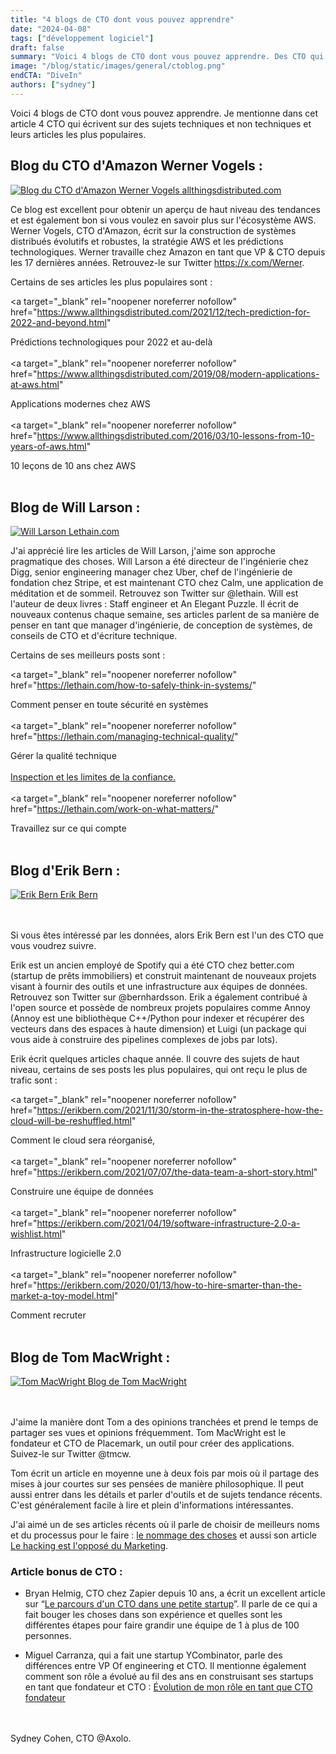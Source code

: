 ```yaml
---
title: "4 blogs de CTO dont vous pouvez apprendre"
date: "2024-04-08"
tags: ["développement logiciel"]
draft: false
summary: "Voici 4 blogs de CTO dont vous pouvez apprendre. Des CTO qui travaillent ou ont travaillé pour Amazon, Spotify, Uber, Zapier, et plus..."
image: "/blog/static/images/general/ctoblog.png"
endCTA: "DiveIn"
authors: ["sydney"]
---
```


Voici 4 blogs de CTO dont vous pouvez apprendre. Je mentionne dans cet article 4 CTO qui écrivent sur des sujets techniques et non techniques et leurs articles les plus populaires.

## Blog du CTO d'Amazon Werner Vogels :

<a target="_blank" rel="noopener noreferrer nofollow" href="https://www.allthingsdistributed.com/">
  <div
    style={{
      display: "flex",
      justifyContent: "center",
      alignItems: "center",
      flexDirection: "column",
    }}
  >
    <img
      src="/blog/static/images/cto/WernerVogelsAWS.jpeg"
      alt="Blog du CTO d'Amazon Werner Vogels"
      style={{ width: "450px" }}
    />
    allthingsdistributed.com
  </div>
</a>

Ce blog est excellent pour obtenir un aperçu de haut niveau des tendances et est également bon si vous voulez en savoir plus sur l'écosystème AWS.
Werner Vogels, CTO d'Amazon, écrit sur la construction de systèmes distribués évolutifs et robustes, la stratégie AWS et les prédictions technologiques. Werner travaille chez Amazon en tant que VP & CTO depuis les 17 dernières années. Retrouvez-le sur Twitter https://x.com/Werner.

Certains de ses articles les plus populaires sont :

<a
  target="_blank"
  rel="noopener noreferrer nofollow"
  href="https://www.allthingsdistributed.com/2021/12/tech-prediction-for-2022-and-beyond.html"
>
  Prédictions technologiques pour 2022 et au-delà
</a>
<br></br>
<a
  target="_blank"
  rel="noopener noreferrer nofollow"
  href="https://www.allthingsdistributed.com/2019/08/modern-applications-at-aws.html"
>
  Applications modernes chez AWS
</a>
<br></br>
<a
  target="_blank"
  rel="noopener noreferrer nofollow"
  href="https://www.allthingsdistributed.com/2016/03/10-lessons-from-10-years-of-aws.html"
>
  10 leçons de 10 ans chez AWS
</a>
<br></br>

## Blog de Will Larson :

<a target="_blank" rel="noopener noreferrer nofollow" href="https://lethain.com/">
  <div
    style={{
      display: "flex",
      justifyContent: "center",
      alignItems: "center",
      flexDirection: "column",
    }}
  >
    <img
      src="/blog/static/images/cto/WillLarsonBlog.jpeg"
      alt="Will Larson"
      style={{ width: "350px" }}
    />
    Lethain.com
  </div>
</a>

J'ai apprécié lire les articles de Will Larson, j'aime son approche pragmatique des choses.
Will Larson a été directeur de l'ingénierie chez Digg, senior engineering manager chez Uber, chef de l'ingénierie de fondation chez Stripe, et est maintenant CTO chez Calm, une application de méditation et de sommeil. Retrouvez son Twitter sur @lethain. Will est l'auteur de deux livres : Staff engineer et An Elegant Puzzle. Il écrit de nouveaux contenus chaque semaine, ses articles parlent de sa manière de penser en tant que manager d'ingénierie, de conception de systèmes, de conseils de CTO et d'écriture technique.

Certains de ses meilleurs posts sont :

<a
  target="_blank"
  rel="noopener noreferrer nofollow"
  href="https://lethain.com/how-to-safely-think-in-systems/"
>
  Comment penser en toute sécurité en systèmes
</a>
<br></br>
<a
  target="_blank"
  rel="noopener noreferrer nofollow"
  href="https://lethain.com/managing-technical-quality/"
>
  Gérer la qualité technique
</a>
<br></br>
<a target="_blank" rel="noopener noreferrer nofollow" href="https://lethain.com/inspection/">
  Inspection et les limites de la confiance.
</a>
<br></br>
<a
  target="_blank"
  rel="noopener noreferrer nofollow"
  href="https://lethain.com/work-on-what-matters/"
>
  Travaillez sur ce qui compte
</a>
<br></br>

## Blog d'Erik Bern :

<a target="_blank" rel="noopener noreferrer nofollow" href="https://erikbern.com/">
  <div
    style={{
      display: "flex",
      justifyContent: "center",
      alignItems: "center",
      flexDirection: "column",
    }}
  >
    <img
      src="/blog/static/images/cto/ErikBernhardsson.jpeg"
      alt="Erik Bern"
      style={{ width: "350px" }}
    />
    Erik Bern
  </div>
</a>
<br></br>

Si vous êtes intéressé par les données, alors Erik Bern est l'un des CTO que vous voudrez suivre.

Erik est un ancien employé de Spotify qui a été CTO chez better.com (startup de prêts immobiliers) et construit maintenant de nouveaux projets visant à fournir des outils et une infrastructure aux équipes de données. Retrouvez son Twitter sur @bernhardsson. Erik a également contribué à l'open source et possède de nombreux projets populaires comme Annoy (Annoy est une bibliothèque C++/Python pour indexer et récupérer des vecteurs dans des espaces à haute dimension) et Luigi (un package qui vous aide à construire des pipelines complexes de jobs par lots).

Erik écrit quelques articles chaque année. Il couvre des sujets de haut niveau, certains de ses posts les plus populaires, qui ont reçu le plus de trafic sont :

<a
  target="_blank"
  rel="noopener noreferrer nofollow"
  href="https://erikbern.com/2021/11/30/storm-in-the-stratosphere-how-the-cloud-will-be-reshuffled.html"
>
  Comment le cloud sera réorganisé,
</a>
<br></br>
<a
  target="_blank"
  rel="noopener noreferrer nofollow"
  href="https://erikbern.com/2021/07/07/the-data-team-a-short-story.html"
>
  Construire une équipe de données
</a>
<br></br>
<a
  target="_blank"
  rel="noopener noreferrer nofollow"
  href="https://erikbern.com/2021/04/19/software-infrastructure-2.0-a-wishlist.html"
>
  Infrastructure logicielle 2.0
</a>
<br></br>
<a
  target="_blank"
  rel="noopener noreferrer nofollow"
  href="https://erikbern.com/2020/01/13/how-to-hire-smarter-than-the-market-a-toy-model.html"
>
  Comment recruter
</a>
<br></br>

## Blog de Tom MacWright :

<a target="_blank" rel="noopener noreferrer nofollow" href="https://macwright.com/">
  <div
    style={{
      display: "flex",
      justifyContent: "center",
      alignItems: "center",
      flexDirection: "column",
    }}
  >
    <img
      src="/blog/static/images/cto/TomMacWright.jpeg"
      alt="Tom MacWright"
      style={{ width: "350px" }}
    />
    Blog de Tom MacWright
  </div>
</a>

<br></br>J'aime la manière dont Tom a des opinions tranchées et prend le temps de partager ses vues et
opinions fréquemment. Tom MacWright est le fondateur et CTO de Placemark, un outil pour créer des applications.
Suivez-le sur Twitter @tmcw.

Tom écrit un article en moyenne une à deux fois par mois où il partage des mises à jour courtes sur ses pensées de manière philosophique. Il peut aussi entrer dans les détails et parler d'outils et de sujets tendance récents. C'est généralement facile à lire et plein d'informations intéressantes.

J'ai aimé un de ses articles récents où il parle de choisir de meilleurs noms et du processus pour le faire : <a target="_blank" rel="noopener noreferrer nofollow" href="https://macwright.com/2021/02/17/the-naming-of-things.html">le nommage des choses</a>
et aussi son article <a target="_blank" rel="noopener noreferrer nofollow" href="https://macwright.com/2021/07/24/hacking-is-the-opposite-of-marketing.html">Le hacking est l'opposé du Marketing</a>.

### Article bonus de CTO :

- Bryan Helmig, CTO chez Zapier depuis 10 ans, a écrit un excellent article sur “<a target="_blank" rel="noopener noreferrer nofollow" href="https://zapier.com/engineering/startup-cto/">Le parcours d'un CTO dans une petite startup</a>”. Il parle de ce qui a fait bouger les choses dans son expérience et quelles sont les différentes étapes pour faire grandir une équipe de 1 à plus de 100 personnes.

- Miguel Carranza, qui a fait une startup YCombinator, parle des différences entre VP Of engineering et CTO. Il mentionne également comment son rôle a évolué au fil des ans en construisant ses startups en tant que fondateur et CTO : <a target="_blank" rel="noopener noreferrer nofollow" href="https://miguelcarranza.es/cto">Évolution de mon rôle en tant que CTO fondateur</a>

<br></br>
Sydney Cohen, CTO @Axolo.
<br></br>
<br></br>
